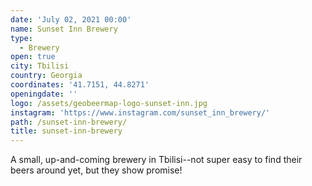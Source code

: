 ```yaml
---
date: 'July 02, 2021 00:00'
name: Sunset Inn Brewery
type:
  - Brewery
open: true
city: Tbilisi
country: Georgia
coordinates: '41.7151, 44.8271'
openingdate: ''
logo: /assets/geobeermap-logo-sunset-inn.jpg
instagram: 'https://www.instagram.com/sunset_inn_brewery/'
path: /sunset-inn-brewery/
title: sunset-inn-brewery
---
```

A small, up-and-coming brewery in Tbilisi--not super easy to find their beers around yet, but they show promise!
